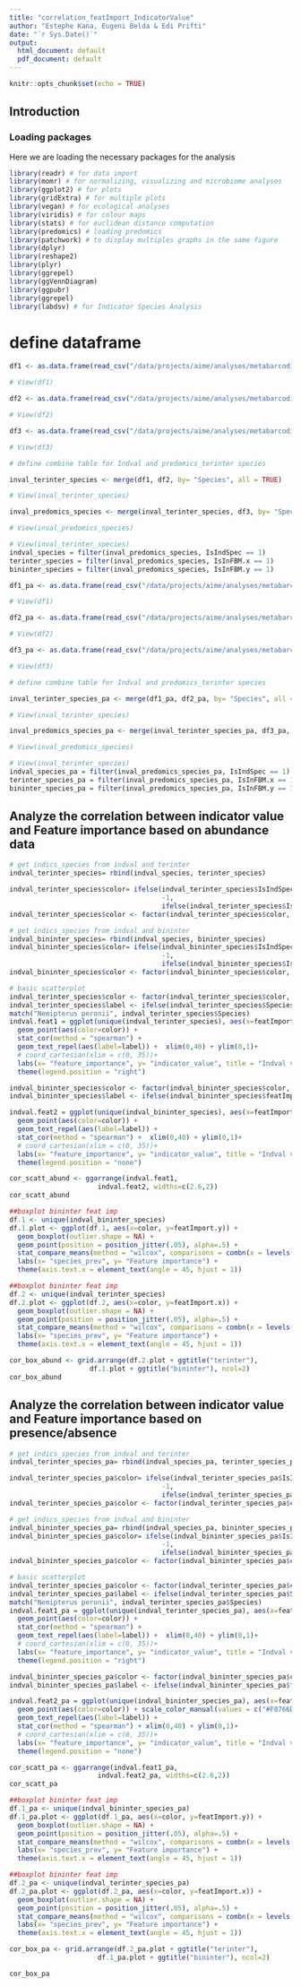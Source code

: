 ```yaml
---
title: "correlation_featImport_IndicatorValue"
author: "Estephe Kana, Eugeni Belda & Edi Prifti"
date: "`r Sys.Date()`"
output:
  html_document: default
  pdf_document: default
---
```



```r
knitr::opts_chunk$set(echo = TRUE)
```

## Introduction

<!-- This report presents the comparative analysis between an **Indval** and **Predomics**. **Indval** method is used by ecologist to determine the occurrence or abundance of a small set of indicator species, as an alternative to sampling the entire community. In the machine learning package **Predomics**, we will use the algorithm **Terbeam** with languages **terinter** and **bininter** to perform the same analysis and compare their results. For these analysis, we will use the dataset from Baletaud et al. on «Baited video reveal fish diversity in the vast inter‑reef habitats of a marine tropical lagoon» that contains 148 species from two sets of habitat: Inshore (Bay + Lagoon) and Offshore (Barrier zone). -->

### Loading packages
Here we are loading the necessary packages for the analysis
```r
library(readr) # for data import
library(momr) # for normalizing, visualizing and microbiome analyses
library(ggplot2) # for plots
library(gridExtra) # for multiple plots
library(vegan) # for ecological analyses
library(viridis) # for colour maps
library(stats) # for euclidean distance computation
library(predomics) # loading predomics
library(patchwork) # to display multiples graphs in the same figure
library(dplyr)
library(reshape2)
library(plyr)
library(ggrepel)
library(ggVennDiagram)
library(ggpubr)
library(ggrepel)
library(labdsv) # for Indicator Species Analysis
```

# define dataframe

```r
df1 <- as.data.frame(read_csv("/data/projects/aime/analyses/metabarcoding/4.data_video_analysis/InValSpecies_video_data.csv", show_col_types = FALSE))

# View(df1)

df2 <- as.data.frame(read_csv("/data/projects/aime/analyses/metabarcoding/4.data_video_analysis/indicSpeciesPredomics/terBeam_terinter/IndicSpeciesPredomics_terBeam_terinter.csv", show_col_types = FALSE))

# View(df2)

df3 <- as.data.frame(read_csv("/data/projects/aime/analyses/metabarcoding/4.data_video_analysis/indicSpeciesPredomics/terBeam_bininter/IndicSpeciesPredomics_terBeam_bininter.csv", show_col_types = FALSE))

# View(df3)

# define combine table for Indval and predomics_terinter species

inval_terinter_species <- merge(df1, df2, by= "Species", all = TRUE)

# View(inval_terinter_species)

inval_predomics_species <- merge(inval_terinter_species, df3, by= "Species", all = TRUE)

# View(inval_predomics_species)

# View(inval_terinter_species)
indval_species = filter(inval_predomics_species, IsIndSpec == 1)
terinter_species = filter(inval_predomics_species, IsInFBM.x == 1)
bininter_species = filter(inval_predomics_species, IsInFBM.y == 1)

df1_pa <- as.data.frame(read_csv("/data/projects/aime/analyses/metabarcoding/4.data_video_analysis/InValSpecies_video_data_pres_abs.csv", show_col_types = FALSE))

# View(df1)

df2_pa <- as.data.frame(read_csv("/data/projects/aime/analyses/metabarcoding/4.data_video_analysis/indicSpeciesPredomics/terBeam_terinter/IndicSpecies_predomicsResults_Offshore_Inshore_pres_abs.csv", show_col_types = FALSE))

# View(df2)

df3_pa <- as.data.frame(read_csv("/data/projects/aime/analyses/metabarcoding/4.data_video_analysis/indicSpeciesPredomics/terBeam_bininter/IndicSpecies_predomicsResults_Offshore_Inshore_pres_abs.csv", show_col_types = FALSE))

# View(df3)

# define combine table for Indval and predomics_terinter species

inval_terinter_species_pa <- merge(df1_pa, df2_pa, by= "Species", all = TRUE)

# View(inval_terinter_species)

inval_predomics_species_pa <- merge(inval_terinter_species_pa, df3_pa, by= "Species", all = TRUE)

# View(inval_predomics_species)

# View(inval_terinter_species)
indval_species_pa = filter(inval_predomics_species_pa, IsIndSpec == 1)
terinter_species_pa = filter(inval_predomics_species_pa, IsInFBM.x == 1)
bininter_species_pa = filter(inval_predomics_species_pa, IsInFBM.y == 1)
```


## Analyze the correlation between indicator value and Feature importance based on abundance data

<!-- - In the first figure, we can see a positive and highly significant correlation between the indicator value and feature importance for core species of Indval and predomics algorithms. -->
<!-- - The core species **Nemipterus peronii** has the highest value of feature importance for bininter and a much lower value for the terinter model -->
<!-- - The second figure shows that the core species for Indval-terinter or indval-bininter are the most abundant than those for each model separately. -->

```r
# get indics_species from indval and terinter
indval_terinter_species= rbind(indval_species, terinter_species)

indval_terinter_species$color= ifelse(indval_terinter_species$IsIndSpec==1 & indval_terinter_species$IsInFBM.x==0,
                                      -1, 
                                      ifelse(indval_terinter_species$IsIndSpec==1 & indval_terinter_species$IsInFBM.x==1, 0, 1))
indval_terinter_species$color <- factor(indval_terinter_species$color, levels = c(-1,0,1))

# get indics_species from indval and bininter
indval_bininter_species= rbind(indval_species, bininter_species)
indval_bininter_species$color= ifelse(indval_bininter_species$IsIndSpec==1 & indval_bininter_species$IsInFBM.y==0,
                                      -1, 
                                      ifelse(indval_bininter_species$IsIndSpec==1 & indval_bininter_species$IsInFBM.y==1, 0, 1))
indval_bininter_species$color <- factor(indval_bininter_species$color, levels = c(-1,0,1))

# basic scatterplot
indval_terinter_species$color <- factor(indval_terinter_species$color, levels=c(-1,0,1), labels = c("indVal-only","indVal-Pred","Pred-only"))
indval_terinter_species$label <- ifelse(indval_terinter_species$Species %in% "Nemipterus peronii", as.character(indval_terinter_species$Species),NA)
match("Nemipterus peronii", indval_terinter_species$Species)
indval.feat1 = ggplot(unique(indval_terinter_species), aes(x=featImport.x, y=indicator_value)) + 
  geom_point(aes(color=color)) + 
  stat_cor(method = "spearman") + 
  geom_text_repel(aes(label=label)) +  xlim(0,40) + ylim(0,1)+
  # coord_cartesian(xlim = c(0, 35))+
  labs(x= "feature_importance", y= "indicator_value", title = "Indval vs terinter", color = "speciesPrev")+
  theme(legend.position = "right")

indval_bininter_species$color <- factor(indval_bininter_species$color, levels=c(-1,0,1), labels = c("indVal-only","indVal-Pred","Pred-only"))
indval_bininter_species$label <- ifelse(indval_bininter_species$featImport.y>30,as.character(indval_bininter_species$Species),NA)

indval.feat2 = ggplot(unique(indval_bininter_species), aes(x=featImport.y, y=indicator_value)) + 
  geom_point(aes(color=color)) +
  geom_text_repel(aes(label=label)) + 
  stat_cor(method = "spearman") +  xlim(0,40) + ylim(0,1)+
  # coord_cartesian(xlim = c(0, 35))+
  labs(x= "feature_importance", y= "indicator_value", title = "Indval vs bininter", color = "speciesPrev")+
  theme(legend.position = "none")

cor_scatt_abund <- ggarrange(indval.feat1,
                      indval.feat2, widths=c(2.6,2))
cor_scatt_abund

##boxplot bininter feat imp
df.1 <- unique(indval_bininter_species)
df.1.plot <- ggplot(df.1, aes(x=color, y=featImport.y)) + 
  geom_boxplot(outlier.shape = NA) +  
  geom_point(position = position_jitter(.05), alpha=.5) + 
  stat_compare_means(method = "wilcox", comparisons = combn(x = levels(df.1$color), m = 2, simplify = FALSE)) + 
  labs(x= "species_prev", y= "Feature importance") + 
  theme(axis.text.x = element_text(angle = 45, hjust = 1))

##boxplot bininter feat imp
df.2 <- unique(indval_terinter_species)
df.2.plot <- ggplot(df.2, aes(x=color, y=featImport.x)) + 
  geom_boxplot(outlier.shape = NA) +  
  geom_point(position = position_jitter(.05), alpha=.5) + 
  stat_compare_means(method = "wilcox", comparisons = combn(x = levels(df.2$color), m = 2, simplify = FALSE)) + 
  labs(x= "species_prev", y= "Feature importance") + 
  theme(axis.text.x = element_text(angle = 45, hjust = 1))

cor_box_abund <- grid.arrange(df.2.plot + ggtitle("terinter"), 
                    df.1.plot + ggtitle("bininter"), ncol=2)
cor_box_abund
```

## Analyze the correlation between indicator value and Feature importance based on presence/absence 

<!-- - In the first figure, we can see a positive and highly significant correlation between the indicator value and feature importance for core species of Indval and predomics algorithms. -->
<!-- - The core species **Nemipterus peronii** has the highest value of feature importance for bininter and a much lower value for the terinter model -->
<!-- - The second figure shows that the core species for Indval-terinter or indval-bininter are the most abundant than those for each model separately. -->

```r
# get indics_species from indval and terinter
indval_terinter_species_pa= rbind(indval_species_pa, terinter_species_pa)

indval_terinter_species_pa$color= ifelse(indval_terinter_species_pa$IsIndSpec==1 & indval_terinter_species_pa$IsInFBM.x==0,
                                      -1, 
                                      ifelse(indval_terinter_species_pa$IsIndSpec==1 & indval_terinter_species_pa$IsInFBM.x==1, 0, 1))
indval_terinter_species_pa$color <- factor(indval_terinter_species_pa$color, levels = c(-1,0,1))

# get indics_species from indval and bininter
indval_bininter_species_pa= rbind(indval_species_pa, bininter_species_pa)
indval_bininter_species_pa$color= ifelse(indval_bininter_species_pa$IsIndSpec==1 & indval_bininter_species_pa$IsInFBM.y==0,
                                      -1, 
                                      ifelse(indval_bininter_species_pa$IsIndSpec==1 & indval_bininter_species_pa$IsInFBM.y==1, 0, 1))
indval_bininter_species_pa$color <- factor(indval_bininter_species_pa$color, levels = c(-1,0,1))

# basic scatterplot
indval_terinter_species_pa$color <- factor(indval_terinter_species_pa$color, levels=c(-1,0,1), labels = c("indVal-only","indVal-Pred","Pred-only"))
indval_terinter_species_pa$label <- ifelse(indval_terinter_species_pa$Species %in% "Nemipterus peronii", as.character(indval_terinter_species_pa$Species),NA)
match("Nemipterus peronii", indval_terinter_species_pa$Species)
indval.feat1_pa = ggplot(unique(indval_terinter_species_pa), aes(x=featImport.x, y=indicator_value)) + 
  geom_point(aes(color=color)) + 
  stat_cor(method = "spearman") + 
  geom_text_repel(aes(label=label)) +  xlim(0,40) + ylim(0,1)+
  # coord_cartesian(xlim = c(0, 35))+
  labs(x= "feature_importance", y= "indicator_value", title = "Indval vs terinter", color = "speciesPrev")+
  theme(legend.position = "right")

indval_bininter_species_pa$color <- factor(indval_bininter_species_pa$color, levels=c(-1,0,1), labels = c("indVal-only","indVal-Pred","Pred-only"))
indval_bininter_species_pa$label <- ifelse(indval_bininter_species_pa$featImport.y>30,as.character(indval_bininter_species_pa$Species),NA)

indval.feat2_pa = ggplot(unique(indval_bininter_species_pa), aes(x=featImport.y, y=indicator_value)) + 
  geom_point(aes(color=color)) + scale_color_manual(values = c("#F8766D", "#00BA38"))+
  geom_text_repel(aes(label=label)) + 
  stat_cor(method = "spearman") + xlim(0,40) + ylim(0,1)+
  # coord_cartesian(xlim = c(0, 35))+ 
  labs(x= "feature_importance", y= "indicator_value", title = "Indval vs bininter", color = "speciesPrev")+
  theme(legend.position = "none")

cor_scatt_pa <- ggarrange(indval.feat1_pa,
                      indval.feat2_pa, widths=c(2.6,2))
cor_scatt_pa

##boxplot bininter feat imp
df.1_pa <- unique(indval_bininter_species_pa)
df.1_pa.plot <- ggplot(df.1_pa, aes(x=color, y=featImport.y)) + 
  geom_boxplot(outlier.shape = NA) +  
  geom_point(position = position_jitter(.05), alpha=.5) + 
  stat_compare_means(method = "wilcox", comparisons = combn(x = levels(df.1_pa$color), m = 2, simplify = FALSE)) + 
  labs(x= "species_prev", y= "Feature importance") + 
  theme(axis.text.x = element_text(angle = 45, hjust = 1))

##boxplot bininter feat imp
df.2_pa <- unique(indval_terinter_species_pa)
df.2_pa.plot <- ggplot(df.2_pa, aes(x=color, y=featImport.x)) +
  geom_boxplot(outlier.shape = NA) +
  geom_point(position = position_jitter(.05), alpha=.5) +
  stat_compare_means(method = "wilcox", comparisons = combn(x = levels(df.2_pa$color), m = 2, simplify = FALSE)) +
  labs(x= "species_prev", y= "Feature importance") +
  theme(axis.text.x = element_text(angle = 45, hjust = 1))

cor_box_pa <- grid.arrange(df.2_pa.plot + ggtitle("terinter"), 
                      df.1_pa.plot + ggtitle("bininter"), ncol=2)

cor_box_pa
```